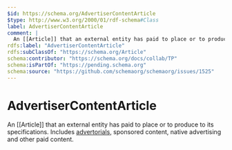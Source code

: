 ```yaml
---
$id: https://schema.org/AdvertiserContentArticle
$type: http://www.w3.org/2000/01/rdf-schema#Class
label: AdvertiserContentArticle
comment: |
  An [[Article]] that an external entity has paid to place or to produce to its specifications. Includes [advertorials](https://en.wikipedia.org/wiki/Advertorial), sponsored content, native advertising and other paid content.
rdfs:label: "AdvertiserContentArticle"
rdfs:subClassOf: "https://schema.org/Article"
schema:contributor: "https://schema.org/docs/collab/TP"
schema:isPartOf: "https://pending.schema.org"
schema:source: "https://github.com/schemaorg/schemaorg/issues/1525"
---
```


# AdvertiserContentArticle

An [[Article]] that an external entity has paid to place or to produce to its specifications. Includes [advertorials](https://en.wikipedia.org/wiki/Advertorial), sponsored content, native advertising and other paid content.

